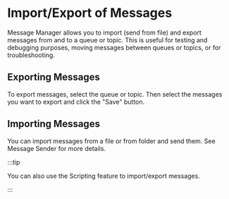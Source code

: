 # Import/Export of Messages

Message Manager allows you to import (send from file) and export messages from and to a queue or topic.
This is useful for testing and debugging purposes, moving messages between queues or topics, or for troubleshooting.

## Exporting Messages

To export messages, select the queue or topic.
Then select the messages you want to export and click the "Save" button.

## Importing Messages

You can import messages from a file or from folder and send them. 
See Message Sender for more details.

:::tip

You can also use the Scripting feature to import/export messages.

:::